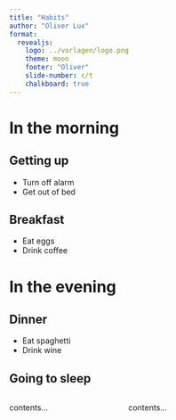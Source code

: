 ---
title: "Habits"
author: "Oliver Lux"
format: 
  revealjs:
    logo: ../vorlagen/logo.png
    theme: moon
    footer: "Oliver"
    slide-number: c/t
    chalkboard: true
---

# In the morning

## Getting up

- Turn off alarm
- Get out of bed

## Breakfast

- Eat eggs
- Drink coffee

# In the evening

## Dinner

- Eat spaghetti
- Drink wine

## Going to sleep

:::: {.columns}

::: {.column width="40%"}
contents...
:::

::: {.column width="60%"}
contents...
:::

::::
